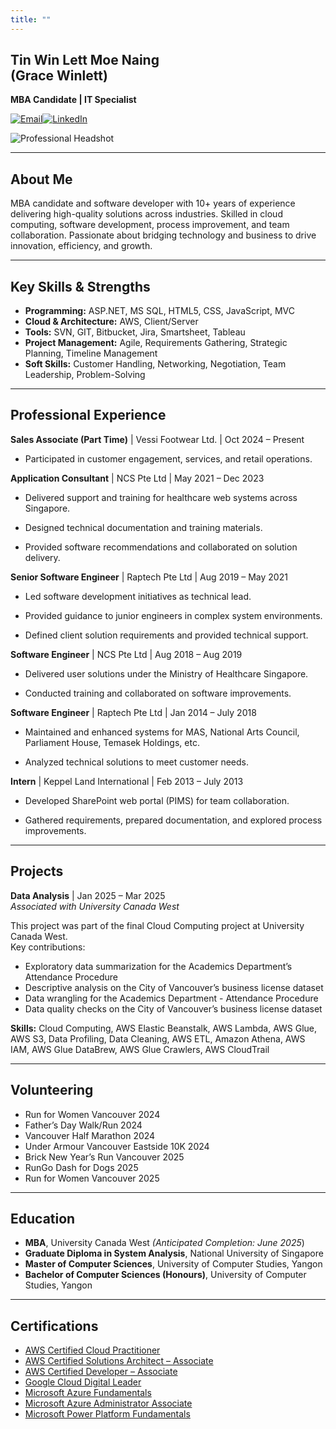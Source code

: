 ```yaml
---
title: ""
---
```


::::: top-section
::: left
# Tin Win Lett Moe Naing <br> (Grace Winlett)

**MBA Candidate \| IT Specialist**

[ <a href="mailto:twlnaing@gmail.com" aria-label="Email"><img src="email.png" alt="Email" class="contact-icon"/></a><a href="https://www.linkedin.com/in/grace-winlett-62262a55" aria-label="LinkedIn" target="_blank"><img src="LinkedIn_logo.png" alt="LinkedIn" class="contact-icon"/></a> ]{.icon-links}
:::

::: right
<img src="headshot.jpg" alt="Professional Headshot" class="headshot"/>
:::
:::::

------------------------------------------------------------------------

## About Me

MBA candidate and software developer with 10+ years of experience delivering high-quality solutions across industries. Skilled in cloud computing, software development, process improvement, and team collaboration. Passionate about bridging technology and business to drive innovation, efficiency, and growth.

------------------------------------------------------------------------

## Key Skills & Strengths

-   **Programming:** ASP.NET, MS SQL, HTML5, CSS, JavaScript, MVC\
-   **Cloud & Architecture:** AWS, Client/Server\
-   **Tools:** SVN, GIT, Bitbucket, Jira, Smartsheet, Tableau\
-   **Project Management:** Agile, Requirements Gathering, Strategic Planning, Timeline Management\
-   **Soft Skills:** Customer Handling, Networking, Negotiation, Team Leadership, Problem-Solving

------------------------------------------------------------------------

## Professional Experience

**Sales Associate (Part Time)** \| Vessi Footwear Ltd. \| Oct 2024 – Present

-   Participated in customer engagement, services, and retail operations.

**Application Consultant** \| NCS Pte Ltd \| May 2021 – Dec 2023

-   Delivered support and training for healthcare web systems across Singapore.

-   Designed technical documentation and training materials.

-   Provided software recommendations and collaborated on solution delivery.

**Senior Software Engineer** \| Raptech Pte Ltd \| Aug 2019 – May 2021

-   Led software development initiatives as technical lead.

-   Provided guidance to junior engineers in complex system environments.

-   Defined client solution requirements and provided technical support.

**Software Engineer** \| NCS Pte Ltd \| Aug 2018 – Aug 2019

-   Delivered user solutions under the Ministry of Healthcare Singapore.

-   Conducted training and collaborated on software improvements.

**Software Engineer** \| Raptech Pte Ltd \| Jan 2014 – July 2018

-   Maintained and enhanced systems for MAS, National Arts Council, Parliament House, Temasek Holdings, etc.

-   Analyzed technical solutions to meet customer needs.

**Intern** \| Keppel Land International \| Feb 2013 – July 2013

-   Developed SharePoint web portal (PIMS) for team collaboration.

-   Gathered requirements, prepared documentation, and explored process improvements.

------------------------------------------------------------------------

## Projects

**Data Analysis** \| Jan 2025 – Mar 2025\
*Associated with University Canada West*

This project was part of the final Cloud Computing project at University Canada West.\
Key contributions:

-   Exploratory data summarization for the Academics Department's Attendance Procedure\
-   Descriptive analysis on the City of Vancouver’s business license dataset\
-   Data wrangling for the Academics Department - Attendance Procedure\
-   Data quality checks on the City of Vancouver’s business license dataset

**Skills:** Cloud Computing, AWS Elastic Beanstalk, AWS Lambda, AWS Glue, AWS S3, Data Profiling, Data Cleaning, AWS ETL, Amazon Athena, AWS IAM, AWS Glue DataBrew, AWS Glue Crawlers, AWS CloudTrail

------------------------------------------------------------------------

## Volunteering

- Run for Women Vancouver 2024 
- Father’s Day Walk/Run 2024  
- Vancouver Half Marathon 2024  
- Under Armour Vancouver Eastside 10K 2024  
- Brick New Year’s Run Vancouver 2025  
- RunGo Dash for Dogs 2025  
- Run for Women Vancouver 2025

------------------------------------------------------------------------

## Education

-   **MBA**, University Canada West *(Anticipated Completion: June 2025*)\
-   **Graduate Diploma in System Analysis**, National University of Singapore\
-   **Master of Computer Sciences**, University of Computer Studies, Yangon\
-   **Bachelor of Computer Sciences (Honours)**, University of Computer Studies, Yangon

------------------------------------------------------------------------

## Certifications

-   [AWS Certified Cloud Practitioner](https://www.credly.com/badges/dde90078-8fcc-4e2e-bb6e-981d6067608c/linked_in_profile)\
-   [AWS Certified Solutions Architect – Associate](https://www.credly.com/badges/cfa88a6f-ecef-4a40-a840-535f5cb1d797/linked_in_profile)\
-   [AWS Certified Developer – Associate](https://www.credly.com/badges/d741b4e0-ac1c-4b5c-b4b6-bd4640ca4dec/linked_in_profile)\
-   [Google Cloud Digital Leader](https://www.credential.net/087b18ec-bd12-4d3c-be11-ba208c06e8a6#acc.Ee5liODJ)\
-   [Microsoft Azure Fundamentals](https://www.credential.net/437e182d-a98c-4e0d-a103-af4db34d5922#acc.BcFfshx5)\
-   [Microsoft Azure Administrator Associate](https://www.credential.net/02f74be2-b148-47c0-9ea8-1045587650f4#acc.7FqAKMh4)\
-   [Microsoft Power Platform Fundamentals](https://www.credential.net/f7ead51b-9c28-4271-80f4-10922bad617c#acc.K0bf6dux)